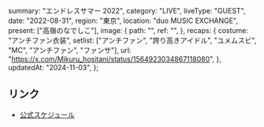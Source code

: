   summary: "エンドレスサマー 2022",
  category: "LIVE",
  liveType: "GUEST",
  date: "2022-08-31",
  region: "東京",
  location: "duo MUSIC EXCHANGE",
  present: ["高嶺のなでしこ"],
  image: {
    path: "",
    ref: "",
  },
  recaps: {
    costume: "アンチファン衣装",
    setlist: ["アンチファン", "誇り高きアイドル", "ユメムスビ", "MC", "アンチファン", "ファンサ"],
    url: "https://x.com/Mikuru_hositani/status/1564923034867118080",
  },
  updatedAt: "2024-11-03",
};

## リンク

- [公式スケジュール](https://takanenonadeshiko.jp/?p=381)
